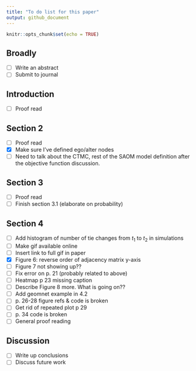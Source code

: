 ```yaml
---
title: "To do list for this paper"
output: github_document
---
```


```r
knitr::opts_chunk$set(echo = TRUE)
```

## Broadly

- [ ] Write an abstract
- [ ] Submit to journal

## Introduction

- [ ] Proof read

## Section 2

- [ ] Proof read
- [X] Make sure I've defined ego/alter nodes
- [ ] Need to talk about the CTMC, rest of the SAOM model definition after the objective function discussion. 

## Section 3 

- [ ] Proof read
- [ ] Finish section 3.1 (elaborate on probability)

## Section 4 

- [ ] Add histogram of number of tie changes from $t_1$ to $t_2$ in simulations 
- [ ] Make gif available online
- [ ] Insert link to full gif in paper
- [X] Figure 6: reverse order of adjacency matrix y-axis
- [ ] Figure 7 not showing up??
- [ ] Fix error on p. 21 (probably related to above)
- [ ] Heatmap p 23 missing caption
- [ ] Describe Figure 8 more. What is going on??
- [ ] Add geomnet example in 4.2
- [ ] p. 26-28 figure refs & code is broken
- [ ] Get rid of repeated plot p 29
- [ ] p. 34 code is broken
- [ ] General proof reading

## Discussion

- [ ] Write up conclusions
- [ ] Discuss future work
